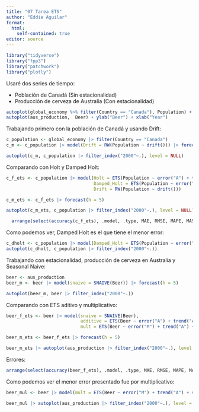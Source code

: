 ```yaml
---
title: "07 Tarea ETS"
author: "Eddie Aguilar"
format: 
  html:
    self-contained: true
editor: source
---
```


```r
library("tidyverse")
library("fpp3") 
library("patchwork")
library("plotly")
```

Usaré dos series de tiempo:

-   Población de Canadá (Sin estacionalidad)
-   Producción de cerveza de Australia (Con estacionalidad)

```r
autoplot(global_economy %>% filter(Country == "Canada"), Population) + ylab("Population") + xlab("Year")
autoplot(aus_production,  Beer) + ylab("Beer") + xlab("Year")
```

Trabajando primero con la población de Canadá y usando Drift:

```r
c_population <- global_economy |> filter(Country == "Canada")
c_m <- c_population |> model(Drift = RW(Population ~ drift())) |> forecast(h = 5)

autoplot(c_m, c_population |> filter_index("2000"~.), level = NULL)
```

Comparando con Holt y Damped Holt:

```r
c_f_ets <- c_population |> model(Holt = ETS(Population ~ error("A") + trend("A")),
                                 Damped_Holt = ETS(Population ~ error("A") + trend("Ad")),
                                 Drift = RW(Population ~ drift())) 

c_m_ets <- c_f_ets |> forecast(h = 5)

autoplot(c_m_ets, c_population |> filter_index("2000"~.), level = NULL)
```

```r
  arrange(select(accuracy(c_f_ets), .model, .type, MAE, RMSE, MAPE, MASE), MAE)
```

Como podemos ver, Damped Holt es el que tiene el menor error:

```r
c_dholt <- c_population |> model(Damped_Holt = ETS(Population ~ error("A") + trend("Ad"))) |> forecast(h = 5)
autoplot(c_dholt, c_population |> filter_index("2000"~.))
```

Trabajando con estacionalidad, producción de cerveza en Australia y Seasonal Naive:

```r
beer <- aus_production
beer_m <- beer |> model(snaive = SNAIVE(Beer)) |> forecast(h = 5)

autoplot(beer_m, beer |> filter_index("2000"~.))
```

Comparando con ETS aditivo y multiplicativo:

```r
beer_f_ets <- beer |> model(snaive = SNAIVE(Beer), 
                            additive = ETS(Beer ~ error("A") + trend("A") + season("A")),
                            mult = ETS(Beer ~ error("M") + trend("A") + season("M")))

beer_m_ets <- beer_f_ets |> forecast(h = 5)

beer_m_ets |> autoplot(aus_production |> filter_index("2000"~.), level = NULL)
```

Errores:

```r
arrange(select(accuracy(beer_f_ets), .model, .type, MAE, RMSE, MAPE, MASE), MAE)
```

Como podemos ver el menor error presentado fue por multiplicativo:

```r
beer_mul <- beer |> model(mult = ETS(Beer ~ error("M") + trend("A") + season("M"))) |> forecast(h = 5)

beer_mul |> autoplot(aus_production |> filter_index("2000"~.), level = NULL)
```
